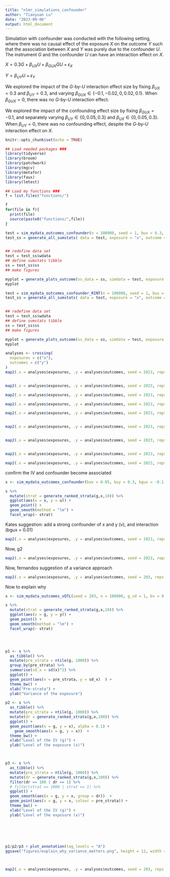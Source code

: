 ```yaml
---
title: "nlmr_simulations_confounder"
author: "Tianyuan Lu"
date: "2023-09-06"
output: html_document
---
```


Simulation with confounder was conducted with the following setting, where there was no causal effect of the exposure $X$ on the outcome $Y$ such that the association between $X$ and $Y$ was purely due to the confounder $U$. The instrument $G$ and the confounder $U$ can have an interaction effect on $X$.

$X=0.3G+\beta_{UX}U+\beta_{GUX}GU+\epsilon_X$

$Y=\beta_{UY}U+\epsilon_Y$

We explored the impact of the $G$-by-$U$ interaction effect size by fixing $\beta_{UX}=0.3$ and $\beta_{UY}=0.3$, and varying $\beta_{GUX}\in\{-0.1,-0.02,0,0.02,0.1\}$. When $\beta_{GUX}=0$, there was no $G$-by-$U$ interaction effect.

We explored the impact of the confounding effect size by fixing $\beta_{GUX}=-0.1$, and separately varying $\beta_{UY}\in\{0,0.05,0.3\}$ and $\beta_{UX}\in\{0,0.05,0.3\}$. When $\beta_{UY}=0$, there was no confounding effect, despite the $G$-by-$U$ interaction effect on $X$.

```r
knitr::opts_chunk$set(echo = TRUE)

## Load needed packages ###
library(tidyverse)
library(broom)
library(patchwork)
library(mgcv)
library(metafor)
library(faux)
library(lmtest)

## Load my functions ###
f = list.files("functions/")

f
for(file in f){
  print(file)
  source(paste0("functions/",file))
}

```

```r
test = sim_mydata_outcomes_confounder(n = 100000, seed = 1, bux = 0.3, buy = 0.3, bgux = -0.1)
test_ss = generate_all_sumstats( data = test, exposure = "x", outcome = "y")


## redefine data set
test = test_ss$wdata
## define sumstats tibble
ss = test_ss$ss
## make figures

myplot = generate_plots_outcome(ss_data = ss, simdata = test, exposure = "x", outcome = "y", distribution_type = "beta")
myplot
```

```r
test = sim_mydata_outcomes_confounder_RINT(n = 100000, seed = 1, bux = 0.3, buy = 0.3, bgux = -0.1)
test_ss = generate_all_sumstats( data = test, exposure = "x", outcome = "y")


## redefine data set
test = test_ss$wdata
## define sumstats tibble
ss = test_ss$ss
## make figures

myplot = generate_plots_outcome(ss_data = ss, simdata = test, exposure = "x", outcome = "y", distribution_type = "beta")
myplot
```

```r
analyses <- crossing(
  exposures = c("x"),
  outcomes = c("y")
)
map2(.x = analyses$exposures, .y = analyses$outcomes, seed = 2023, reps = 100, bux = 0.3, buy = 0.3, bgux = -0.1, .f = generate_outcome_plots_linear_replicates_confounder)


map2(.x = analyses$exposures, .y = analyses$outcomes, seed = 2023, reps = 100, bux = 0.3, buy = 0.3, bgux = -0.02, .f = generate_outcome_plots_linear_replicates_confounder)

map2(.x = analyses$exposures, .y = analyses$outcomes, seed = 2023, reps = 100, bux = 0.3, buy = 0.3, bgux = 0, .f = generate_outcome_plots_linear_replicates_confounder)

map2(.x = analyses$exposures, .y = analyses$outcomes, seed = 2023, reps = 100, bux = 0.3, buy = 0.3, bgux = 0.02, .f = generate_outcome_plots_linear_replicates_confounder)

map2(.x = analyses$exposures, .y = analyses$outcomes, seed = 2023, reps = 100, bux = 0.3, buy = 0.3, bgux = 0.1, .f = generate_outcome_plots_linear_replicates_confounder)


map2(.x = analyses$exposures, .y = analyses$outcomes, seed = 2023, reps = 100, bux = 0.3, buy = 0.05, bgux = -0.1, .f = generate_outcome_plots_linear_replicates_confounder)


map2(.x = analyses$exposures, .y = analyses$outcomes, seed = 2023, reps = 100, bux = 0.3, buy = 0, bgux = -0.1, .f = generate_outcome_plots_linear_replicates_confounder)


map2(.x = analyses$exposures, .y = analyses$outcomes, seed = 2023, reps = 100, bux = 0.05, buy = 0.3, bgux = -0.1, .f = generate_outcome_plots_linear_replicates_confounder)

map2(.x = analyses$exposures, .y = analyses$outcomes, seed = 2023, reps = 100, bux = 0, buy = 0.3, bgux = -0.1, .f = generate_outcome_plots_linear_replicates_confounder)

```

confirm the IV and confounder become associated
```r

s <- sim_mydata_outcomes_confounder(bux = 0.05, buy = 0.3, bgux = -0.1, seed = 2023)

s %>%
  mutate(strat = generate_ranked_strata(g,x,10)) %>%
  ggplot(aes(x = x, y = u)) +
  geom_point() +
  geom_smooth(method = "lm") +
  facet_wrap(~ strat)
```


Kates suggestion: add a strong confounder of x and y (v), and interaction (bgux = 0.01)

```r
map2(.x = analyses$exposures, .y = analyses$outcomes, seed = 2023, reps = 11, bux = 0.3, buy = 0, bgux = -0.1, bv= -1,.f = generate_outcome_plots_linear_replicates_confounder)
```

Now, g2

```r
map2(.x = analyses$exposures, .y = analyses$outcomes, seed = 2023, reps = 20, bv= 1, g2 = 4,.f = generate_outcome_plots_g2)

```

Now, fernandos suggestion of a variance approach

```r
map2(.x = analyses$exposures, .y = analyses$outcomes, seed = 203, reps = 100, bv= 0, g_sd = 0.5, bx = 0,.f = generate_outcome_plots_vQTL)

```

Now to explain why

```r
s <- sim_mydata_outcomes_vQTL(seed = 203, n = 100000, g_sd = 1, bv = 0, bx = 0)

s %>%
  mutate(strat = generate_ranked_strata(g,x,10)) %>%
  ggplot(aes(x = g, y = y)) +
  geom_point() +
  geom_smooth(method = "lm") +
  facet_wrap(~ strat)




p1 <- s %>%
  as_tibble() %>%
  mutate(pre_strata = ntile(g, 1000)) %>%
  group_by(pre_strata) %>%
  summarise(sd_x = sd(x)^2) %>%
  ggplot() +
  geom_point(aes(x = pre_strata, y = sd_x)  ) +
  theme_bw() +
  xlab("Pre-strata") +
  ylab("Variance of the exposure")

p2 <- s %>%
  as_tibble() %>%
  mutate(pre_strata = ntile(g, 1000)) %>%
  mutate(dr = generate_ranked_strata(g,x,100)) %>%
  ggplot() +
  geom_point(aes(x = g, y = x), alpha = 0.1) +
    geom_smooth(aes(x = g, y = x))  +
  theme_bw() +
  xlab("Level of the IV (g)") +
  ylab("Level of the exposure (x)")



p3 <- s %>%
  as_tibble() %>%
  mutate(pre_strata = ntile(g, 1000)) %>%
  mutate(dr = generate_ranked_strata(g,x,100)) %>%
  filter(dr == 100 | dr == 1) %>%
  # filter(strat == 1000 | strat == 1) %>%
  ggplot() +
  geom_smooth(aes(x = g, y = x, group = dr))  +
  geom_point(aes(x = g, y = x, colour = pre_strata)) +
  theme_bw() +
  xlab("Level of the IV (g)") +
  ylab("Level of the exposure (x)")






p1/p2/p3 + plot_annotation(tag_levels = "A")
ggsave("figures/explain_why_variance_matters.png", height = 12, width = 8)

  
```

```r
map2(.x = analyses$exposures, .y = analyses$outcomes, seed = 203, reps = 20, bv= 0.2, g_sd = 0.5, bx = 0.3,.f = generate_outcome_plots_vQTL)


```

